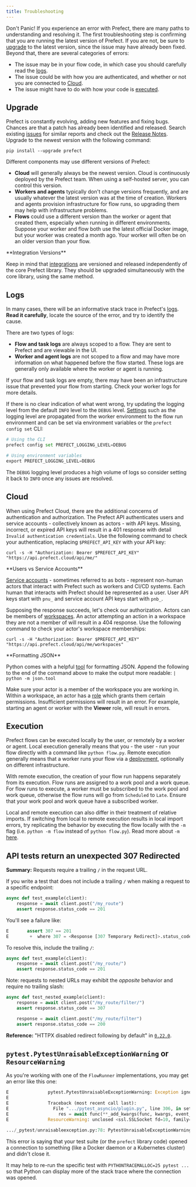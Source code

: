 ```yaml
---
title: Troubleshooting
---
```


Don't Panic! If you experience an error with Prefect, there are many paths to understanding and resolving it. The first troubleshooting step is confirming that you are running the latest version of Prefect. If you are not, be sure to [upgrade](#upgrade) to the latest version, since the issue may have already been fixed. Beyond that, there are several categories of errors:

*   The issue may be in your flow code, in which case you should carefully read the [logs](#logs).
*   The issue could be with how you are authenticated, and whether or not you are connected to [Cloud](#cloud).
*   The issue might have to do with how your code is [executed](#execution).

Upgrade
-------------------------------------

Prefect is constantly evolving, adding new features and fixing bugs. Chances are that a patch has already been identified and released. Search existing [issues](https://github.com/PrefectHQ/prefect/issues) for similar reports and check out the [Release Notes](https://github.com/PrefectHQ/prefect/blob/main/RELEASE-NOTES.md). Upgrade to the newest version with the following command:

```
pip install --upgrade prefect

```


Different components may use different versions of Prefect:

*   **Cloud** will generally always be the newest version. Cloud is continuously deployed by the Prefect team. When using a self-hosted server, you can control this version.
*   **Workers and agents** typically don't change versions frequently, and are usually whatever the latest version was at the time of creation. Workers and agents provision infrastructure for flow runs, so upgrading them may help with infrastructure problems.
*   **Flows** could use a different version than the worker or agent that created them, especially when running in different environments. Suppose your worker and flow both use the latest official Docker image, but your worker was created a month ago. Your worker will often be on an older version than your flow.

<Note>
**Integration Versions**

Keep in mind that [integrations](https://docs.prefect.io/integrations/) are versioned and released independently of the core Prefect library. They should be upgraded simultaneously with the core library, using the same method.
</Note>

Logs
-------------------------------

In many cases, there will be an informative stack trace in Prefect's [logs](https://docs.prefect.io/concepts/logs/). **Read it carefully**, locate the source of the error, and try to identify the cause.

There are two types of logs:

*   **Flow and task logs** are always scoped to a flow. They are sent to Prefect and are viewable in the UI.
*   **Worker and agent logs** are not scoped to a flow and may have more information on what happened before the flow started. These logs are generally only available where the worker or agent is running.

If your flow and task logs are empty, there may have been an infrastructure issue that prevented your flow from starting. Check your worker logs for more details.

If there is no clear indication of what went wrong, try updating the logging level from the default `INFO` level to the `DEBUG` level. [Settings](https://docs.prefect.io/api-ref/prefect/settings/) such as the logging level are propagated from the worker environment to the flow run environment and can be set via environment variables or the `prefect config set` CLI:

```python
# Using the CLI
prefect config set PREFECT_LOGGING_LEVEL=DEBUG

# Using environment variables
export PREFECT_LOGGING_LEVEL=DEBUG

```


The `DEBUG` logging level produces a high volume of logs so consider setting it back to `INFO` once any issues are resolved.

Cloud
---------------------------------

When using Prefect Cloud, there are the additional concerns of authentication and authorization. The Prefect API authenticates users and service accounts - collectively known as actors - with API keys. Missing, incorrect, or expired API keys will result in a 401 response with detail `Invalid authentication credentials`. Use the following command to check your authentication, replacing `$PREFECT_API_KEY` with your API key:

```
curl -s -H "Authorization: Bearer $PREFECT_API_KEY" "https://api.prefect.cloud/api/me/"

```

<Note>
**Users vs Service Accounts**

[Service accounts](https://docs.prefect.io/cloud/users/service-accounts/) - sometimes referred to as bots - represent non-human actors that interact with Prefect such as workers and CI/CD systems. Each human that interacts with Prefect should be represented as a user. User API keys start with `pnu_` and service account API keys start with `pnb_`.
</Note>

Supposing the response succeeds, let's check our authorization. Actors can be members of [workspaces](https://docs.prefect.io/cloud/workspaces/). An actor attempting an action in a workspace they are not a member of will result in a 404 response. Use the following command to check your actor's workspace memberships:

```
curl -s -H "Authorization: Bearer $PREFECT_API_KEY" "https://api.prefect.cloud/api/me/workspaces"

```

<Note>
**Formatting JSON**

Python comes with a helpful [tool](https://docs.python.org/3/library/json.html#module-json.tool) for formatting JSON. Append the following to the end of the command above to make the output more readable: `| python -m json.tool`
</Note>

Make sure your actor is a member of the workspace you are working in. Within a workspace, an actor has a [role](https://docs.prefect.io/cloud/users/roles/) which grants them certain permissions. Insufficient permissions will result in an error. For example, starting an agent or worker with the **Viewer** role, will result in errors.

Execution
-----------------------------------------

Prefect flows can be executed locally by the user, or remotely by a worker or agent. Local execution generally means that you - the user - run your flow directly with a command like `python flow.py`. Remote execution generally means that a worker runs your flow via a [deployment](https://docs.prefect.io/concepts/deployments/), optionally on different infrastructure.

With remote execution, the creation of your flow run happens separately from its execution. Flow runs are assigned to a work pool and a work queue. For flow runs to execute, a worker must be subscribed to the work pool and work queue, otherwise the flow runs will go from `Scheduled` to `Late`. Ensure that your work pool and work queue have a subscribed worker.

Local and remote execution can also differ in their treatment of relative imports. If switching from local to remote execution results in local import errors, try replicating the behavior by executing the flow locally with the `-m` flag (i.e. `python -m flow` instead of `python flow.py`). Read more about `-m` [here](https://stackoverflow.com/a/62923810).

API tests return an unexpected 307 Redirected
-----------------------------------------------------------------------------------------------------------------

**Summary:** Requests require a trailing `/` in the request URL.

If you write a test that does not include a trailing `/` when making a request to a specific endpoint:

```python
async def test_example(client):
    response = await client.post("/my_route")
    assert response.status_code == 201

```


You'll see a failure like:

```python
E       assert 307 == 201
E        +  where 307 = <Response [307 Temporary Redirect]>.status_code

```


To resolve this, include the trailing `/`:

```python
async def test_example(client):
    response = await client.post("/my_route/")
    assert response.status_code == 201

```


Note: requests to nested URLs may exhibit the _opposite_ behavior and require no trailing slash:

```python
async def test_nested_example(client):
    response = await client.post("/my_route/filter/")
    assert response.status_code == 307

    response = await client.post("/my_route/filter")
    assert response.status_code == 200

```


**Reference:** "HTTPX disabled redirect following by default" in [`0.22.0`](https://github.com/encode/httpx/blob/master/CHANGELOG.md#0200-13th-october-2021).

`pytest.PytestUnraisableExceptionWarning` or `ResourceWarning`
----------------------------------------------------------------------------------------------------------------------------------------------

As you're working with one of the `FlowRunner` implementations, you may get an error like this one:

```python
E               pytest.PytestUnraisableExceptionWarning: Exception ignored in: <ssl.SSLSocket fd=-1, family=AddressFamily.AF_INET, type=SocketKind.SOCK_STREAM, proto=0>
E
E               Traceback (most recent call last):
E                 File ".../pytest_asyncio/plugin.py", line 306, in setup
E                   res = await func(**_add_kwargs(func, kwargs, event_loop, request))
E               ResourceWarning: unclosed <ssl.SSLSocket fd=10, family=AddressFamily.AF_INET, type=SocketKind.SOCK_STREAM, proto=0, laddr=('127.0.0.1', 60605), raddr=('127.0.0.1', 6443)>

.../_pytest/unraisableexception.py:78: PytestUnraisableExceptionWarning

```


This error is saying that your test suite (or the `prefect` library code) opened a connection to something (like a Docker daemon or a Kubernetes cluster) and didn't close it.

It may help to re-run the specific test with `PYTHONTRACEMALLOC=25 pytest ...` so that Python can display more of the stack trace where the connection was opened.